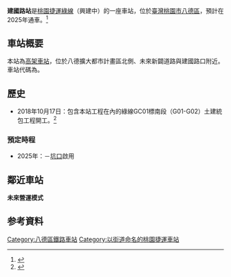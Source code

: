 {{桃園市未來建設}}
{{Infobox station
| name                = 建國路站
| native_name         = Jianguo Rd. Station
| linecolour          ={{桃園捷運色彩|綠}}
| native_name_lang    = 
| symbol_location     = 
| symbol              = 
| type                = [[捷運|捷運]]車站
| image               = 
| alt                 = 
| caption             = 
| address             = 
| borough             = [[桃園市|桃園市]][[八德區|八德區]]
| country             = {{TWN}}
| coordinates         =  <!-- {{coord|latitude|N/S|longitude|E/W|display=inline,title}} -->
| owned               = [[桃園捷運公司|桃園大眾捷運股份有限公司]]
| operator            = {{Rint|TW|TYM}} [[桃園捷運|桃園捷運]]
| line                = {{桃捷綠線}}
| distance            = 
| platform            = 
| PlatformType        = 
| tracks              = 
| train_operators     = 
| connections         = 
| structure           = [[高架車站|高架車站]]
| Interchange         =
| disabled            = 
| code                = {{Color|{{桃園捷運色彩|綠}}|'''G02'''}}
| zone                = 
| website             = 
| opened              = 
| opening             = 2025年
| closed              = 
| passengers          = 
| pass_year           = 
| pass_rank           = 
| services            = 
| other_services      = 
}}

'''建國路站'''是[[桃園捷運|桃園捷運]][[桃園捷運綠線|綠線]]（興建中）的一座車站，位於[[臺灣|臺灣]][[桃園市|桃園市]][[八德區|八德區]]，預計在2025年通車。<ref>{{cite web|url=https://udn.com/news/story/7266/3416237|title=桃園捷運綠線兩段動工時間定了 等待10年綠捷啟動|first=|last=聯合新聞網|website=聯合新聞網|access-date=2021-02-16|archive-date=2020-11-10|archive-url=https://web.archive.org/web/20201110053426/https://udn.com/news/story/7266/3416237|dead-url=no}}</ref>

==車站概要==
本站為[[高架車站|高架車站]]，位於八德擴大都市計畫區北側、未來新闢道路與建國路口附近。車站代碼為{{Color|{{桃園捷運色彩|綠}}|'''G02'''}}。

==歷史==
* 2018年10月17日：包含本站工程在內的綠線GC01標南段（G01-G02）土建統包工程開工。<ref>{{cite web|url=https://www.chinatimes.com/newspapers/20181016000334-260204|title=桃園捷運綠線GC01標動工|first=|last=中時電子報|website=中時電子報|accessdate=2020-11-10|archive-date=2020-06-24|archive-url=https://web.archive.org/web/20200624222358/https://www.chinatimes.com/newspapers/20181016000334-260204|dead-url=no}}</ref>

===預定時程===
* 2025年：{{站|八德}}－[[坑口站_(台灣)|坑口]]啟用

==鄰近車站==
'''未來營運模式'''
{{start rail box|[[桃園捷運|桃園捷運]]}}
{{s-unbuilt|{{站|八德}}|（終點站）}}
{{s-line|[[桃園捷運綠線|綠線]]|（「八德－坑口」列車）<br>（興建中）|{{桃園捷運色彩|綠}}}}
{{s-unbuilt|{{站|麻園}}|往 [[坑口站_(台灣)|坑口]]}}
{{end box}}

==参考資料==
{{reflist}}

{{桃園捷運綠線}}
[[Category:八德區鐵路車站|Category:八德區鐵路車站]]
[[Category:以街道命名的桃園捷運車站|Category:以街道命名的桃園捷運車站]]